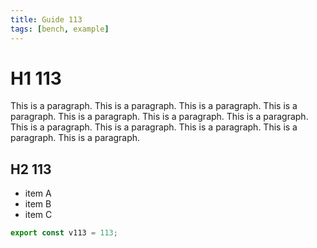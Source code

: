 ```yaml
---
title: Guide 113
tags: [bench, example]
---
```


# H1 113

This is a paragraph. This is a paragraph. This is a paragraph. This is a paragraph. This is a paragraph. This is a paragraph. This is a paragraph. This is a paragraph. This is a paragraph. This is a paragraph. This is a paragraph. This is a paragraph. 

## H2 113

- item A
- item B
- item C

```ts
export const v113 = 113;
```